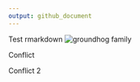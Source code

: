 ```yaml
---
output: github_document
---
```


Test rmarkdown
![groundhog family](https://i.natgeofe.com/k/1a476471-1680-4069-88fe-0313d28af21a/groundhog-family_4x3.jpg)

Conflict

Conflict 2
